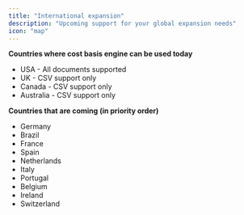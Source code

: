 ```yaml
---
title: "International expansion"
description: "Upcoming support for your global expansion needs"
icon: "map"
---
```


**Countries where cost basis engine can be used today**

- USA - All documents supported
- UK - CSV support only
- Canada - CSV support only
- Australia - CSV support only

**Countries that are coming (in priority order)**

- Germany
- Brazil
- France
- Spain
- Netherlands
- Italy
- Portugal
- Belgium
- Ireland
- Switzerland